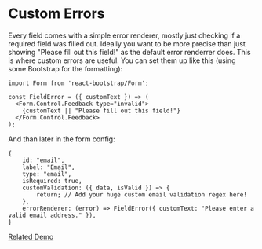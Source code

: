# Custom Errors

Every field comes with a simple error renderer, mostly just checking if a required field was filled out. Ideally 
you want to be more precise than just showing "Please fill out this field!" as the default error renderrer does. This 
is where custom errors are useful. You can set them up like this (using some Bootstrap for the formatting):

```
import Form from 'react-bootstrap/Form';

const FieldError = ({ customText }) => (
  <Form.Control.Feedback type="invalid">
    {customText || "Please fill out this field!"}
  </Form.Control.Feedback>
);
```

And than later in the form config:

```
{
    id: "email",
    label: "Email",
    type: "email",
    isRequired: true,
    customValidation: ({ data, isValid }) => {
        return; // Add your huge custom email validation regex here!
    },
    errorRenderer: (error) => FieldError({ customText: "Please enter a valid email address." }),
}
```

[Related Demo](https://stages-demo.vercel.app/customerrors)